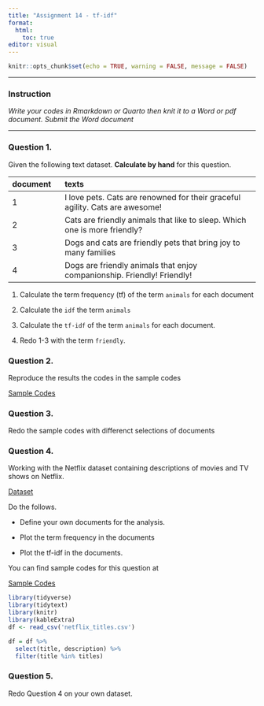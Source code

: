 ```yaml
---
title: "Assignment 14 - tf-idf"
format: 
  html: 
    toc: true
editor: visual
---
```


```r
knitr::opts_chunk$set(echo = TRUE, warning = FALSE, message = FALSE)
```

------------------------------------------------------------------------

### Instruction

*Write your codes in Rmarkdown or Quarto then knit it to a Word or pdf document. Submit the Word document*

------------------------------------------------------------------------

### Question 1. 

Given the following text dataset. **Calculate by hand** for this question. 

| document   | texts      |
|:---|:--------------|
| 1 | I love pets. Cats are renowned for their graceful agility. Cats are awesome!  |
| 2 | Cats are friendly animals that like to sleep. Which one is more friendly?             |
| 3 | Dogs and cats are friendly pets that bring joy to many families            |
| 4 | Dogs are friendly animals that enjoy companionship. Friendly! Friendly!            |

1. Calculate the term frequency (tf) of the term `animals` for each document

2. Calculate the `idf` the term `animals`

3. Calculate the `tf-idf` of the term `animals` for each document.

4. Redo 1-3 with the term `friendly`.   


### Question 2.  

Reproduce the results the codes in the sample codes

[Sample Codes](assignment14_codes.html)


### Question 3.

Redo the sample codes with differenct selections of documents

### Question 4.  

Working with the Netflix dataset containing descriptions of movies and TV shows on Netflix.

[Dataset](netflix_titles.csv)

Do the follows.

- Define your own documents for the analysis.

- Plot the  term frequency in the documents

- Plot the tf-idf in the documents. 

You can find sample codes for this question at

[Sample Codes](assignment14_codes.html)

```r
library(tidyverse)
library(tidytext)
library(knitr)
library(kableExtra)
df <- read_csv('netflix_titles.csv')

df = df %>% 
  select(title, description) %>% 
  filter(title %in% titles)

```

### Question 5. 

Redo Question 4 on your own dataset. 
